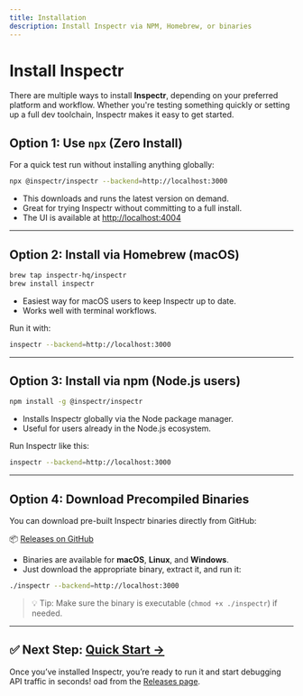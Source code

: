 ```yaml
---
title: Installation
description: Install Inspectr via NPM, Homebrew, or binaries
---
```


# Install Inspectr

There are multiple ways to install **Inspectr**, depending on your preferred platform and workflow. Whether you're testing something quickly or setting up a full dev toolchain, Inspectr makes it easy to get started.

## Option 1: Use `npx` (Zero Install)

For a quick test run without installing anything globally:

```bash
npx @inspectr/inspectr --backend=http://localhost:3000
```

* This downloads and runs the latest version on demand.
* Great for trying Inspectr without committing to a full install.
* The UI is available at [http://localhost:4004](http://localhost:4004)

---

## Option 2: Install via Homebrew (macOS)

```bash
brew tap inspectr-hq/inspectr
brew install inspectr
```

* Easiest way for macOS users to keep Inspectr up to date.
* Works well with terminal workflows.

Run it with:

```bash
inspectr --backend=http://localhost:3000
```

---

## Option 3: Install via npm (Node.js users)

```bash
npm install -g @inspectr/inspectr
```

* Installs Inspectr globally via the Node package manager.
* Useful for users already in the Node.js ecosystem.

Run Inspectr like this:

```bash
inspectr --backend=http://localhost:3000
```

---

## Option 4: Download Precompiled Binaries

You can download pre-built Inspectr binaries directly from GitHub:

📦 [Releases on GitHub](https://github.com/inspectr-hq/inspectr/releases)

* Binaries are available for **macOS**, **Linux**, and **Windows**.
* Just download the appropriate binary, extract it, and run it:

```bash
./inspectr --backend=http://localhost:3000
```

> 💡 Tip: Make sure the binary is executable (`chmod +x ./inspectr`) if needed.

---

## ✅ Next Step: [Quick Start →](/getting-started/quick-start)

Once you’ve installed Inspectr, you’re ready to run it and start debugging API traffic in seconds!
oad from the [Releases page](https://github.com/inspectr-hq/inspectr/releases).